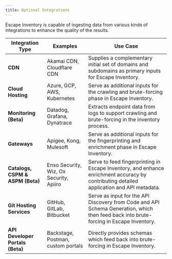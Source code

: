 ```yaml
---
title: Optional Integrations
---
```


Escape Inventory is capable of ingesting data from various kinds of integrations to enhance the quality of the results.

| Integration Type                 | Examples                                | Use Case                                                                                                                                 |
| -------------------------------- | --------------------------------------- | ---------------------------------------------------------------------------------------------------------------------------------------- |
| **CDN**                          | Akamai CDN, Cloudflare CDN              | Supplies a complementary initial set of domains and subdomains as primary inputs for Escape Inventory.                                   |
| **Cloud Hosting**                | Azure, GCP, AWS, Kubernetes             | Serve as additional inputs for the crawling and brute-forcing phase in Escape Inventory.                                                 |
| **Monitoring (Beta)**            | Datadog, Grafana, Dynatrace             | Extracts endpoint data from logs to support crawling and brute-forcing in the inventory process.                                         |
| **Gateways**                     | Apigee, Kong, Mulesoft                  | Serve as additional inputs for the fingerprinting and enrichment phase in Escape Inventory.                                              |
| **Catalogs, CSPM & ASPM (Beta)** | Enso Security, Wiz, Ox Security, Apiiro | Serve to feed fingerprinting in Escape Inventory, and enhance enrichment accuracy by contributing detailed application and API metadata. |
| **Git Hosting Services**         | GitHub, GitLab, Bitbucket               | Serve as input for the API Discovery from Code and API Schema Generation, which then feed back into brute-forcing in Escape Inventory.   |
| **API Developer Portals (Beta)** | Backstage, Postman, custom portals      | Directly provides schemas which feed back into brute-forcing in Escape Inventory.                                                        |
